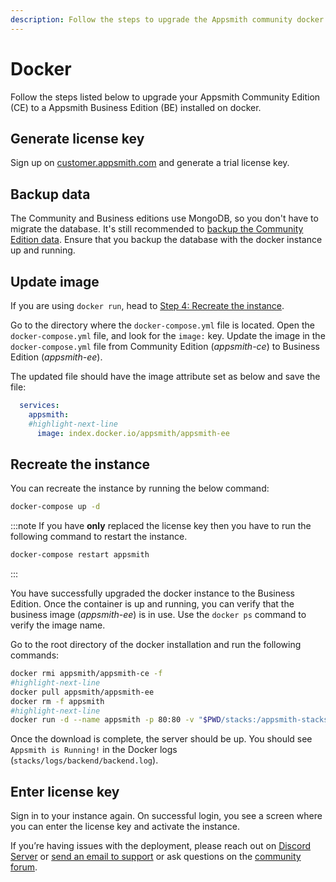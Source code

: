 ```yaml
---
description: Follow the steps to upgrade the Appsmith community docker installation to a Business Edition.
---
```


# Docker

Follow the steps listed below to upgrade your Appsmith Community Edition (CE) to a Appsmith Business Edition (BE) installed on docker.

## Generate license key

Sign up on [customer.appsmith.com](https://customer.appsmith.com/) and generate a trial license key.

## Backup data

The Community and Business editions use MongoDB, so you don't have to migrate the database. It's still recommended to [backup the Community Edition data](/getting-started/setup/instance-management/appsmithctl#backup). Ensure that you backup the database with the docker instance up and running.

## Update image

If you are using `docker run`, head to [Step 4: Recreate the instance](#recreate-the-instance).

Go to the directory where the `docker-compose.yml` file is located. Open the `docker-compose.yml` file, and look for the `image:` key. Update the image in the `docker-compose.yml` file from Community Edition (_appsmith-ce_) to Business Edition (_appsmith-ee_). 

The updated file should have the image attribute set as below and save the file:

``` yaml
  services:
    appsmith:
    #highlight-next-line
      image: index.docker.io/appsmith/appsmith-ee
```

## Recreate the instance

<Tabs groupId="dockercommands" queryString="current-docker-command">
 <TabItem label="Docker Compose" value="using-docker-compose-command">
 You can recreate the instance by running the below command:

```bash
docker-compose up -d
```

:::note
If you have **only** replaced the license key then you have to run the following command to restart the instance.

```bash
docker-compose restart appsmith
```
:::


You have successfully upgraded the docker instance to the Business Edition. Once the container is up and running, you can verify that the business image (_appsmith-ee_) is in use. Use the `docker ps` command to verify the image name.

 </TabItem>
 <TabItem label="Docker run" value="using-docker-run-command">
  Go to the root directory of the docker installation and run the following commands: 

```bash
docker rmi appsmith/appsmith-ce -f
#highlight-next-line
docker pull appsmith/appsmith-ee
docker rm -f appsmith
#highlight-next-line
docker run -d --name appsmith -p 80:80 -v "$PWD/stacks:/appsmith-stacks" appsmith/appsmith-ee
```

Once the download is complete, the server should be up. You should see `Appsmith is Running!` in the Docker logs (`stacks/logs/backend/backend.log`).

  </TabItem>
</Tabs> 

## Enter license key

Sign in to your instance again. On successful login, you see a screen where you can enter the license key and activate the instance.

If you’re having issues with the deployment, please reach out on [Discord Server](https://discord.com/invite/rBTTVJp) or [send an email to support](mailto:support@appsmith.com) or ask questions on the [community forum](https://community.appsmith.com/).
